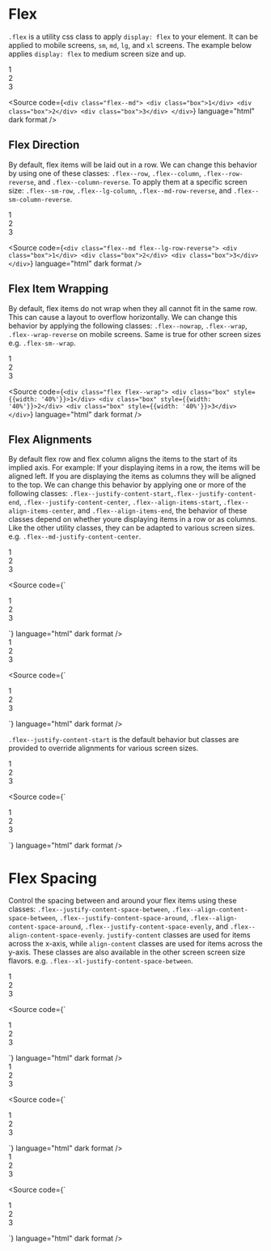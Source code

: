
<Meta title="Atoms/Layout/Flex" />

# Flex

`.flex` is a utility css class to apply `display: flex` to your element. It can be applied to
mobile screens, `sm`, `md`, `lg`, and `xl` screens. The example below applies `display: flex` to 
medium screen size and up.

<Unstyled>
  <div className="flex--md">
    <div className="box">1</div>
    <div className="box">2</div>
    <div className="box">3</div>
  </div>
</Unstyled>

<Source
  code={`
    <div class="flex--md">
      <div class="box">1</div>
      <div class="box">2</div>
      <div class="box">3</div>
    </div>
  `}
  language="html"
  dark
  format
/>

## Flex Direction

By default, flex items will be laid out in a row. We can change this behavior by using one 
of these classes: `.flex--row`, `.flex--column`, `.flex--row-reverse`, and `.flex--column-reverse`.
To apply them at a specific screen size: `.flex--sm-row`, `.flex--lg-column`, 
`.flex--md-row-reverse`, and `.flex--sm-column-reverse`.

<Unstyled>
  <div className="flex--md flex--lg-row-reverse">
    <div className="box">1</div>
    <div className="box">2</div>
    <div className="box">3</div>
  </div>
</Unstyled>

<Source
  code={`
    <div class="flex--md flex--lg-row-reverse">
      <div class="box">1</div>
      <div class="box">2</div>
      <div class="box">3</div>
    </div>
  `}
  language="html"
  dark
  format
/>

## Flex Item Wrapping

By default, flex items do not wrap when they all cannot fit in the same row. This can cause a layout
to overflow horizontally. We can change this behavior by applying the following classes:
`.flex--nowrap`, `.flex--wrap`, `.flex--wrap-reverse` on mobile screens. Same is true for 
other screen sizes e.g. `.flex-sm--wrap`.

<Unstyled>
  <div className="flex flex--wrap">
    <div className="box" style={{width: '40%'}}>1</div>
    <div className="box" style={{width: '40%'}}>2</div>
    <div className="box" style={{width: '40%'}}>3</div>
  </div>
</Unstyled>

<Source
  code={`
    <div class="flex flex--wrap">
      <div class="box" style={{width: '40%'}}>1</div>
      <div class="box" style={{width: '40%'}}>2</div>
      <div class="box" style={{width: '40%'}}>3</div>
    </div>
  `}
  language="html"
  dark
  format
/>

## Flex Alignments

By default flex row and flex column aligns the items to the start of its implied axis. For example:
If your displaying items in a row, the items will be aligned left. If you are displaying the items
as columns they will be aligned to the top. We can change this behavior by applying one or more of
the following classes: `.flex--justify-content-start`,`.flex--justify-content-end`,
`.flex--justify-content-center`, `.flex--align-items-start`, `.flex--align-items-center`, 
and `.flex--align-items-end`, the behavior of these classes depend on whether youre displaying items
in a row or as columns. Like the other utility classes, they can be adapted to various screen sizes.
e.g. `.flex--md-justify-content-center`.

<Unstyled>
  <div className="flex flex--justify-content-center">
    <div className="box">1</div>
    <div className="box">2</div>
    <div className="box">3</div>
  </div>
</Unstyled>

<Source
  code={`
    <div class="flex flex--justify-content-center">
    <div class="box">1</div>
    <div class="box">2</div>
    <div class="box">3</div>
  </div>
  `}
  language="html"
  dark
  format
/>

<Unstyled>
  <div className="flex flex--sm-justify-content-end">
    <div className="box">1</div>
    <div className="box">2</div>
    <div className="box">3</div>
  </div>
</Unstyled>

<Source
  code={`
    <div class="flex flex--sm-justify-content-end">
    <div class="box">1</div>
    <div class="box">2</div>
    <div class="box">3</div>
  </div>
  `}
  language="html"
  dark
  format
/>

`.flex--justify-content-start` is the default behavior but classes are provided to override 
alignments for various screen sizes.

<Unstyled>
  <div className="flex flex--md-justify-content-start">
    <div className="box">1</div>
    <div className="box">2</div>
    <div className="box">3</div>
  </div>
</Unstyled>

<Source
  code={`
    <div class="flex flex--md-justify-content-start">
    <div class="box">1</div>
    <div class="box">2</div>
    <div class="box">3</div>
  </div>
  `}
  language="html"
  dark
  format
/>

# Flex Spacing

Control the spacing between and around your flex items using these classes: 
`.flex--justify-content-space-between`, `.flex--align-content-space-between`,
`.flex--justify-content-space-around`, `.flex--align-content-space-around`,
`.flex--justify-content-space-evenly`, and `.flex--align-content-space-evenly`. `justify-content`
classes are used for items across the x-axis, while `align-content` classes are used for items
across the y-axis. These classes are also available in the other screen screen size flavors. e.g.
`.flex--xl-justify-content-space-between`.

<Unstyled>
  <div className="flex flex--md-justify-content-space-between">
    <div className="box">1</div>
    <div className="box">2</div>
    <div className="box">3</div>
  </div>
</Unstyled>

<Source
  code={`
    <div class="flex flex--md-justify-content-space-around">
    <div class="box">1</div>
    <div class="box">2</div>
    <div class="box">3</div>
  </div>
  `}
  language="html"
  dark
  format
/>

<Unstyled>
  <div className="flex flex--md-justify-content-space-around">
    <div className="box">1</div>
    <div className="box">2</div>
    <div className="box">3</div>
  </div>
</Unstyled>

<Source
  code={`
    <div class="flex flex--md-justify-content-space-around">
    <div class="box">1</div>
    <div class="box">2</div>
    <div class="box">3</div>
  </div>
  `}
  language="html"
  dark
  format
/>

<Unstyled>
  <div className="flex flex--md-justify-content-space-evenly">
    <div className="box">1</div>
    <div className="box">2</div>
    <div className="box">3</div>
  </div>
</Unstyled>

<Source
  code={`
    <div class="flex flex--md-justify-content-space-evenly">
    <div class="box">1</div>
    <div class="box">2</div>
    <div class="box">3</div>
  </div>
  `}
  language="html"
  dark
  format
/>